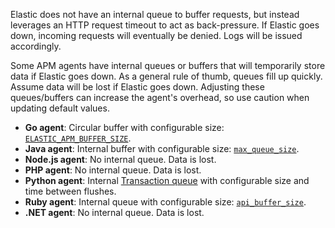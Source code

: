 
Elastic does not have an internal queue to buffer requests,
but instead leverages an HTTP request timeout to act as back-pressure.
If Elastic goes down, incoming requests will eventually be denied.
Logs will be issued accordingly.

Some APM agents have internal queues or buffers that will temporarily store data if Elastic goes down.
As a general rule of thumb, queues fill up quickly. Assume data will be lost if Elastic goes down.
Adjusting these queues/buffers can increase the agent's overhead, so use caution when updating default values.

* **Go agent**: Circular buffer with configurable size:
    [`ELASTIC_APM_BUFFER_SIZE`](((apm-go-ref))/configuration.html#config-api-buffer-size).
* **Java agent**: Internal buffer with configurable size:
    [`max_queue_size`](((apm-java-ref))/config-reporter.html#config-max-queue-size).
* **Node.js agent**: No internal queue. Data is lost.
* **PHP agent**: No internal queue. Data is lost.
* **Python agent**: Internal [Transaction queue](((apm-py-ref))/tuning-and-overhead.html#tuning-queue)
    with configurable size and time between flushes.
* **Ruby agent**: Internal queue with configurable size:
    [`api_buffer_size`](((apm-ruby-ref))/configuration.html#config-api-buffer-size).
* **.NET agent**: No internal queue. Data is lost.
